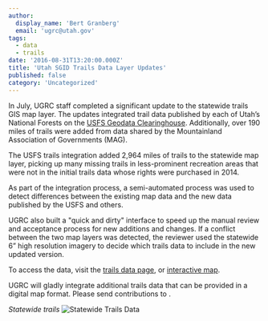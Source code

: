 ```yaml
---
author:
  display_name: 'Bert Granberg'
  email: 'ugrc@utah.gov'
tags:
  - data
  - trails
date: '2016-08-31T13:20:00.000Z'
title: 'Utah SGID Trails Data Layer Updates'
published: false
category: 'Uncategorized'
---
```



In July, UGRC staff completed a significant update to the statewide trails GIS map layer. The updates integrated trail data published by each of Utah’s National Forests on the [USFS Geodata Clearinghouse](https://data.fs.usda.gov/geodata/). Additionally, over 190 miles of trails were added from data shared by the Mountainland Association of Governments (MAG).

The USFS trails integration added 2,964 miles of trails to the statewide map layer, picking up many missing trails in less-prominent recreation areas that were not in the initial trails data whose rights were purchased in 2014.

As part of the integration process, a semi-automated process was used to detect differences between the existing map data and the new data published by the USFS and others.

UGRC also built a "quick and dirty" interface to speed up the manual review and acceptance process for new additions and changes. If a conflict between the two map layers was detected, the reviewer used the statewide 6” high resolution imagery to decide which trails data to include in the new updated version.

To access the data, visit the [trails data page](/products/sgid/recreation/trails-pathways), or [interactive map](https://utah.maps.arcgis.com/apps/SimpleViewer/index.html?appid=f3337951e0034ebb889ecebcb3a45f39).

UGRC will gladly integrate additional trails data that can be provided in a digital map format. Please send contributions to <Contacts inline subject={frontmatter.title} contactKey="trails" />.

_Statewide trails_
![Statewide Trails Data](../../images/pillar-blog/2016-08-31-utah-sgid-trails-update/statewidetrails.png)

